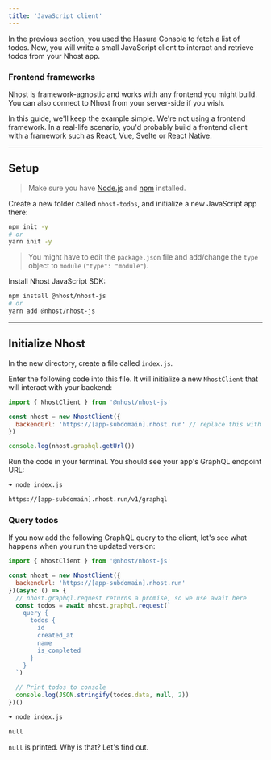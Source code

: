 ```yaml
---
title: 'JavaScript client'
---
```


In the previous section, you used the Hasura Console to fetch a list of todos. Now, you will write a small JavaScript client to interact and retrieve todos from your Nhost app.

### Frontend frameworks

Nhost is framework-agnostic and works with any frontend you might build. You can also connect to Nhost from your server-side if you wish.

In this guide, we'll keep the example simple. We're not using a frontend framework. In a real-life scenario, you'd probably build a frontend client with a framework such as React, Vue, Svelte or React Native.

---

## Setup

> Make sure you have [Node.js](https://nodejs.org) and [npm](https://docs.npmjs.com/getting-started) installed.

Create a new folder called `nhost-todos`, and initialize a new JavaScript app there:

```sh
npm init -y
# or
yarn init -y
```

> You might have to edit the `package.json` file and add/change the `type` object to `module` (`"type": "module"`).

Install Nhost JavaScript SDK:

```sh
npm install @nhost/nhost-js
# or
yarn add @nhost/nhost-js
```

---

## Initialize Nhost

In the new directory, create a file called `index.js`.

Enter the following code into this file. It will initialize a new `NhostClient` that will interact with your backend:

```js
import { NhostClient } from '@nhost/nhost-js'

const nhost = new NhostClient({
  backendUrl: 'https://[app-subdomain].nhost.run' // replace this with the backend URL of your app
})

console.log(nhost.graphql.getUrl())
```

Run the code in your terminal. You should see your app's GraphQL endpoint URL:

```sh
➜ node index.js

https://[app-subdomain].nhost.run/v1/graphql
```

### Query todos

If you now add the following GraphQL query to the client, let's see what happens when you run the updated version:

```js
import { NhostClient } from '@nhost/nhost-js'

const nhost = new NhostClient({
  backendUrl: 'https://[app-subdomain].nhost.run'
})(async () => {
  // nhost.graphql.request returns a promise, so we use await here
  const todos = await nhost.graphql.request(`
    query {
      todos {
        id
        created_at
        name
        is_completed
      }
    }
  `)

  // Print todos to console
  console.log(JSON.stringify(todos.data, null, 2))
})()
```

```sh
➜ node index.js

null
```

`null` is printed. Why is that? Let's find out.
